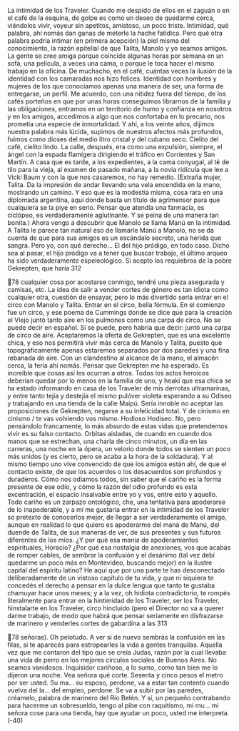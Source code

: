 La intimidad de los Traveler. Cuando me despido de ellos en el zaguán o en el
café de la esquina, de golpe es como un deseo de quedarme cerca, viéndolos
vivir, voyeur sin apetitos, amistoso, un poco triste. Intimidad, qué palabra, ahí
nomás dan ganas de meterle la hache fatídica. Pero qué otra palabra podría
intimar (en primera acepción) la piel misma del conocimiento, la razón epitelial
de que Talita, Manolo y yo seamos amigos. La gente se cree amiga porque
coincide algunas horas por semana en un sofá, una película, a veces una cama, o
porque le toca hacer el mismo trabajo en la oficina. De muchacho, en el café,
cuántas veces la ilusión de la identidad con los camaradas nos hizo felices.
Identidad con hombres y mujeres de los que conocíamos apenas una manera de
ser, una forma de entregarse, un perfil. Me acuerdo, con una nitidez fuera del
tiempo, de los cafés porteños en que por unas horas conseguimos librarnos de la
familia y las obligaciones, entramos en un territorio de humo y confianza en
nosotros y en los amigos, accedimos a algo que nos confortaba en lo precario, nos
prometía una especie de inmortalidad. Y ahí, a los veinte años, dijimos nuestra
palabra más lúcida, supimos de nuestros afectos más profundos, fuimos como
dioses del medio litro cristal y del cubano seco. Cielito del café, cielito lindo. La
calle, después, era como una expulsión, siempre, el ángel con la espada flamígera
dirigiendo el tráfico en Corrientes y San Martín. A casa que es tarde, a los
expedientes, a la cama conyugal, al té de tilo para la vieja, al examen de pasado
mañana, a la novia ridícula que lee a Vicki Baum y con la que nos casaremos, no
hay remedio.
(Extraña mujer, Talita. Da la impresión de andar llevando una vela encendida
en la mano, mostrando un camino. Y eso que es la modestia misma, cosa rara en
una diplomada argentina, aquí donde basta un título de agrimensor para que
cualquiera se la piye en serio. Pensar que atendía una farmacia, es ciclópeo, es
verdaderamente aglutinante. Y se peina de una manera tan bonita.)
Ahora vengo a descubrir que Manolo se llama Manú en la intimidad. A Talita
le parece tan natural eso de llamarle Manú a Manolo, no se da cuenta de que
para sus amigos es un escándalo secreto, una herida que sangra. Pero yo, con qué
derecho... El del hijo pródigo, en todo caso. Dicho sea al pasar, el hijo pródigo va
a tener que buscar trabajo, el último arqueo ha sido verdaderamente
espeleológico. Si acepto los requiebros de la pobre Gekrepten, que haría
312

78
cualquier cosa por acostarse conmigo, tendré una pieza asegurada y camisas, etc.
La idea de salir a vender cortes de género es tan idiota como cualquier otra,
cuestión de ensayar, pero lo más divertido sería entrar en el circo con Manolo y
Talita. Entrar en el circo, bella fórmula. En el comienzo fue un circo, y ese poema
de Cummings donde se dice que para la creación el Viejo juntó tanto aire en los
pulmones como una carpa de circo. No se puede decir en español. Sí se puede,
pero habría que decir: juntó una carpa de circo de aire. Aceptaremos la oferta de
Gekrepten, que es una excelente chica, y eso nos permitirá vivir más cerca de
Manolo y Talita, puesto que topográficamente apenas estaremos separados por
dos paredes y una fina rebanada de aire. Con un clandestino al alcance de la
mano, el almacén cerca, la feria ahí nomás. Pensar que Gekrepten me ha esperado.
Es increíble que cosas así les ocurran a otros. Todos los actos heroicos deberían
quedar por lo menos en la familia de uno, y heakí que esa chica se ha estado
informando en casa de los Traveler de mis derrotas ultramarinas, y entre tanto
tejía y destejía el mismo pulóver violeta esperando a su Odiseo y trabajando en
una tienda de la calle Maipú. Sería innoble no aceptar las proposiciones de
Gekrepten, negarse a su infelicidad total. Y de cinismo en cinismo / te vas
volviendo vos mismo. Hodioso Hodiseo.
No, pero pensándolo francamente, lo más absurdo de estas vidas que
pretendemos vivir es su falso contacto. Orbitas aisladas, de cuando en cuando
dos manos que se estrechan, una charla de cinco minutos, un día en las carreras,
una noche en la ópera, un velorio donde todos se sienten un poco más unidos (y
es cierto, pero se acaba a la hora de la soldadura). Y al mismo tiempo uno vive
convencido de que los amigos están ahí, de que el contacto existe, de que los
acuerdos o los desacuerdos son profundos y duraderos. Cómo nos odiamos
todos, sin saber que el cariño es la forma presente de ese odio, y cómo la razón
del odio profundo es esta excentración, el espacio insalvable entre yo y vos, entre
esto y aquello. Todo cariño es un zarpazo ontológico, che, una tentativa para
apoderarse de lo inapoderable, y a mí me gustaría entrar en la intimidad de los
Traveler so pretexto de conocerlos mejor, de llegar a ser verdaderamente el
amigo, aunque en realidad lo que quiero es apoderarme del maná de Manú, del
duende de Talita, de sus maneras de ver, de sus presentes y sus futuros
diferentes de los míos. ¿Y por qué esa manía de apoderamientos espirituales,
Horacio? ¿Por qué esa nostalgia de anexiones, vos que acabás de romper cables,
de sembrar la confusión y el desánimo (tal vez debí quedarme un poco más en
Montevideo, buscando mejor) en la ilustre capital del espíritu latino? He aquí
que por una parte te has desconectado deliberadamente de un vistoso capítulo
de tu vida, y que ni siquiera te concedés el derecho a pensar en la dulce lengua
que tanto te gustaba chamuyar hace unos meses; y a la vez, oh hidiota
contradictorio, te rompés literalmente para entrar en la hintimidad de los
Traveler, ser los Traveler, hinstalarte en los Traveler, circo hincluido (pero el
Director no va a querer darme trabajo, de modo que habrá que pensar
seriamente en disfrazarse de marinero y venderles cortes de gabardina a las
313

78
señoras). Oh pelotudo. A ver si de nuevo sembrás la confusión en las filas, si te
aparecés para estropearles la vida a gentes tranquilas. Aquella vez que me
contaron del tipo que se creía Judas, razón por la cual llevaba una vida de perro
en los mejores círculos sociales de Buenos Aires. No seamos vanidosos.
Inquisidor cariñoso, a lo sumo, como tan bien me lo dijeron una noche. Vea
señora qué corte. Sesenta y cinco pesos el metro por ser usted. Su ma... su esposo,
perdone, va a estar tan contento cuando vuelva del la... del empleo, perdone. Se
va a subir por las paredes, créamelo, palabra de marinero del Río Belén. Y sí, un
pequeño contrabando para hacerme un sobresueldo, tengo al pibe con
raquitismo, mi mu... mi señora cose para una tienda, hay que ayudar un poco,
usted me interpreta.
(-40)
